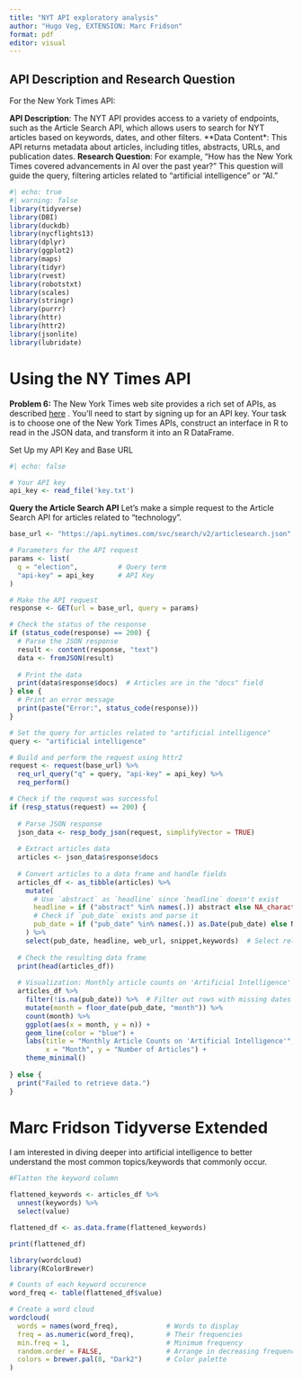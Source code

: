```yaml
---
title: "NYT API exploratory analysis"
author: "Hugo Veg, EXTENSION: Marc Fridson"
format: pdf
editor: visual
---
```


## API Description and Research Question

For the New York Times API:

**API Description**: The NYT API provides access to a variety of endpoints, such as the Article Search API, which allows users to search for NYT articles based on keywords, dates, and other filters. \*\*Data Content\*: This API returns metadata about articles, including titles, abstracts, URLs, and publication dates. **Research Question**: For example, "How has the New York Times covered advancements in AI over the past year?" This question will guide the query, filtering articles related to "artificial intelligence" or "AI."

```r
#| echo: true
#| warning: false
library(tidyverse)
library(DBI)
library(duckdb)
library(nycflights13)
library(dplyr)
library(ggplot2)
library(maps)
library(tidyr)
library(rvest)
library(robotstxt)
library(scales)
library(stringr)
library(purrr)
library(httr)
library(httr2)
library(jsonlite)
library(lubridate)
```

# Using the NY Times API

**Problem 6:** The New York Times web site provides a rich set of APIs, as described [here](https://developer.nytimes.com/apis) . You’ll need to start by signing up for an API key. Your task is to choose one of the New York Times APIs, construct an interface in R to read in the JSON data, and transform it into an R DataFrame.

Set Up my API Key and Base URL

```r
#| echo: false

# Your API key
api_key <- read_file('key.txt')
```

**Query the Article Search API** Let’s make a simple request to the Article Search API for articles related to "technology".

```r

base_url <- "https://api.nytimes.com/svc/search/v2/articlesearch.json"

# Parameters for the API request
params <- list(
  q = "election",          # Query term
  "api-key" = api_key      # API Key
)

# Make the API request
response <- GET(url = base_url, query = params)

# Check the status of the response
if (status_code(response) == 200) {
  # Parse the JSON response
  result <- content(response, "text")
  data <- fromJSON(result)
  
  # Print the data
  print(data$response$docs)  # Articles are in the "docs" field
} else {
  # Print an error message
  print(paste("Error:", status_code(response)))
}

```

```r

# Set the query for articles related to "artificial intelligence"
query <- "artificial intelligence"

# Build and perform the request using httr2
request <- request(base_url) %>%
  req_url_query("q" = query, "api-key" = api_key) %>%
  req_perform()

# Check if the request was successful
if (resp_status(request) == 200) {
  
  # Parse JSON response
  json_data <- resp_body_json(request, simplifyVector = TRUE)
  
  # Extract articles data
  articles <- json_data$response$docs
  
  # Convert articles to a data frame and handle fields
  articles_df <- as_tibble(articles) %>%
    mutate(
      # Use `abstract` as `headline` since `headline` doesn't exist
      headline = if ("abstract" %in% names(.)) abstract else NA_character_,
      # Check if `pub_date` exists and parse it
      pub_date = if ("pub_date" %in% names(.)) as.Date(pub_date) else NA_Date_
    ) %>%
    select(pub_date, headline, web_url, snippet,keywords)  # Select relevant fields
  
  # Check the resulting data frame
  print(head(articles_df))
  
  # Visualization: Monthly article counts on 'Artificial Intelligence'
  articles_df %>%
    filter(!is.na(pub_date)) %>%  # Filter out rows with missing dates
    mutate(month = floor_date(pub_date, "month")) %>%
    count(month) %>%
    ggplot(aes(x = month, y = n)) +
    geom_line(color = "blue") +
    labs(title = "Monthly Article Counts on 'Artificial Intelligence'",
         x = "Month", y = "Number of Articles") +
    theme_minimal()
  
} else {
  print("Failed to retrieve data.")
}


```

# **Marc Fridson Tidyverse Extended**

I am interested in diving deeper into artificial intelligence to better understand the most common topics/keywords that commonly occur.

```r
#Flatten the keyword column

flattened_keywords <- articles_df %>%
  unnest(keywords) %>%
  select(value)

flattened_df <- as.data.frame(flattened_keywords)

print(flattened_df)
```

```r

library(wordcloud)
library(RColorBrewer)

# Counts of each keyword occurence
word_freq <- table(flattened_df$value)

# Create a word cloud
wordcloud(
  words = names(word_freq),            # Words to display
  freq = as.numeric(word_freq),        # Their frequencies
  min.freq = 1,                        # Minimum frequency
  random.order = FALSE,                # Arrange in decreasing frequency
  colors = brewer.pal(8, "Dark2")      # Color palette
)
```
